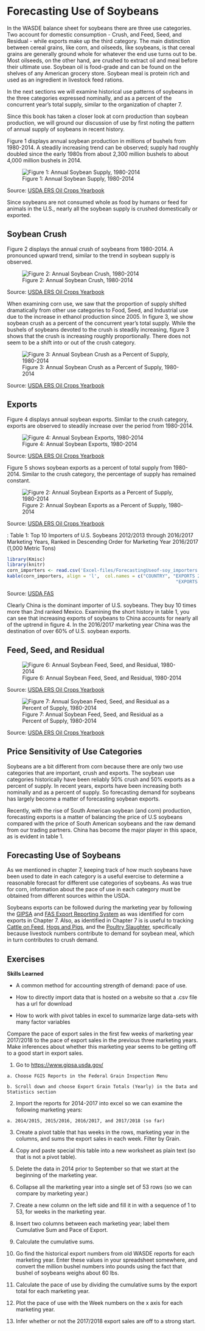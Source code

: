 # Forecasting Use of Soybeans 



In the WASDE balance sheet for soybeans there are three use categories. Two account for domestic consumption - Crush, and Feed, Seed, and Residual - while exports make up the third category. The main distinction between cereal grains, like corn, and oilseeds, like soybeans, is that cereal grains are generally ground whole for whatever the end use turns out to be. Most oilseeds, on the other hand, are crushed to extract oil and meal before their ultimate use. Soybean oil is food-grade and can be found on the shelves of any American grocery store. Soybean meal is protein rich and used as an ingredient in livestock feed rations.  

In the next sections we will examine historical use patterns of soybeans in the three categories expressed nominally, and as a percent of the concurrent year's total supply, similar to the organization of chapter 7.  


Since this book has taken a closer look at corn production than soybean production, we will ground our discussion of use by first noting the pattern of annual supply of soybeans in recent history. 

Figure 1 displays annual soybean production in millions of bushels from 1980-2014. A steadily increasing trend can be observed; supply had roughly doubled since the early 1980s from about 2,300 million bushels to about 4,000 million bushels in 2014. 

![Figure 1: Annual Soybean Supply, 1980-2014](Excel-files\ForecastingUseSoy-OilCropsYearbook_files/image013.png)

Source: [USDA ERS Oil Crops Yearbook](http://www.ers.usda.gov/data-products/oil-crops-yearbook.aspx)

Since soybeans are not consumed whole as food by humans or feed for animals in the U.S., nearly all the soybean supply is crushed domestically or exported. 

## Soybean Crush

Figure 2 displays the annual crush of soybeans from 1980-2014. A pronounced upward trend, similar to the trend in soybean supply is observed. 

![Figure 2: Annual Soybean Crush, 1980-2014](Excel-files\ForecastingUseSoy-OilCropsYearbook_files/image005.png)

Source: [USDA ERS Oil Crops Yearbook](http://www.ers.usda.gov/data-products/oil-crops-yearbook.aspx)

When examining corn use, we saw that the proportion of supply shifted dramatically from other use categories to Food, Seed, and Industrial use due to the increase in ethanol production since 2005. In figure 3, we show soybean crush as a percent of the concurrent year's total supply. While the bushels of soybeans devoted to the crush is steadily increasing, figure 3 shows that the crush is increasing roughly proportionally. There does not seem to be a shift into or out of the crush category. 

![Figure 3: Annual Soybean Crush as a Percent of Supply, 1980-2014](Excel-files\ForecastingUseSoy-OilCropsYearbook_files/image007.png)

Source: [USDA ERS Oil Crops Yearbook](http://www.ers.usda.gov/data-products/oil-crops-yearbook.aspx)


## Exports 

Figure 4 displays annual soybean exports. Similar to the crush category, exports are observed to steadily increase over the period from 1980-2014. 

![Figure 4: Annual Soybean Exports, 1980-2014](Excel-files\ForecastingUseSoy-OilCropsYearbook_files/image001.png)

Source: [USDA ERS Oil Crops Yearbook](http://www.ers.usda.gov/data-products/oil-crops-yearbook.aspx)

Figure 5 shows soybean exports as a percent of total supply from 1980-2014. Similar to the crush category, the percentage of supply has remained constant. 

![Figure 2: Annual Soybean Exports as a Percent of Supply, 1980-2014](Excel-files\ForecastingUseSoy-OilCropsYearbook_files/image009.png)

Source: [USDA ERS Oil Crops Yearbook](http://www.ers.usda.gov/data-products/oil-crops-yearbook.aspx)


: Table 1: Top 10 Importers of U.S. Soybeans 2012/2013 through 2016/2017 Marketing Years, Ranked in Descending Order for Marketing Year 2016/2017 (1,000 Metric Tons)

```r
library(Kmisc)
library(knitr)
corn_importers <- read.csv('Excel-files/ForecastingUseof-soy_importers.csv', header = TRUE)
kable(corn_importers, align = 'l',  col.names = c("COUNTRY", "EXPORTS 2016/2017", 	"RANK",	"EXPORTS 2015/2016",	"RANK",	
                                                              "EXPORTS 2014/2015",	"RANK",	"EXPORTS 2013/2014", "RANK"))

```

Source: [USDA FAS](http://apps.fas.usda.gov/export-sales/myrk_rpt.htm)  

Clearly China is the dominant importer of U.S. soybeans. They buy 10 times more than 2nd ranked Mexico. Examining the short history in table 1, you can see that increasing exports of soybeans to China accounts for nearly all of the uptrend in figure 4. In the 2016/2017 marketing year China was the destination of over 60% of U.S. soybean exports.  



## Feed, Seed, and Residual

 
![Figure 6: Annual Soybean Feed, Seed, and Residual, 1980-2014](Excel-files\ForecastingUseSoy-OilCropsYearbook_files/image003.png)

Source: [USDA ERS Oil Crops Yearbook](http://www.ers.usda.gov/data-products/oil-crops-yearbook.aspx)


![Figure 7: Annual Soybean Feed, Seed, and Residual as a Percent of Supply, 1980-2014](Excel-files\ForecastingUseSoy-OilCropsYearbook_files/image012.png)

Source: [USDA ERS Oil Crops Yearbook](http://www.ers.usda.gov/data-products/oil-crops-yearbook.aspx)

 

## Price Sensitivity of Use Categories

Soybeans are a bit different from corn because there are only two use categories that are important, crush and exports. The soybean use categories historically have been reliably 50% crush and 50% exports as a percent of supply. In recent years, exports have been increasing both nominally and as a percent of supply. So forecasting demand for soybeans has largely become a matter of forecasting soybean exports. 

Recently, with the rise of South American soybean (and corn) production, forecasting exports is a matter of balancing the price of U.S soybeans compared with the price of South American soybeans and the raw demand from our trading partners. China has become the major player in this space, as is evident in table 1.  


## Forecasting Use of Soybeans

As we mentioned in chapter 7, keeping track of how much soybeans have been used to date in each category is a useful exercise to determine a reasonable forecast for different use categories of soybeans. As was true for corn, information about the pace of use in each category must be obtained from different sources within the USDA. 

Soybeans exports can be followed during the marketing year by following the [GIPSA]() and [FAS Export Reporting System]() as was identified for corn exports in Chapter 7. Also, as identified in Chapter 7 is is useful to tracking [Cattle on Feed](http://usda.mannlib.cornell.edu/MannUsda/viewDocumentInfo.do?documentID=1020), [Hogs and Pigs](http://usda.mannlib.cornell.edu/MannUsda/viewDocumentInfo.do?documentID=1086), and the [Poultry Slaughter](https://usda.mannlib.cornell.edu/MannUsda/viewDocumentInfo.do?documentID=1131), specifically because livestock numbers contribute to demand for soybean meal, which in turn contributes to crush demand. 

## Exercises

**Skills Learned**

  + A common method for accounting strength of demand: pace of use.   
  
  + How to directly import data that is hosted on a website so that a .csv file has a url for download   
  
  + How to work with pivot tables in excel to summarize large data-sets with many factor variables  
  
Compare the pace of export sales in the first few weeks of marketing year 2017/2018 to the pace of export sales in the previous three marketing years. Make inferences about whether this marketing year seems to be getting off to a good start in export sales.  

  1. Go to [https://www.gipsa.usda.gov/](https://www.gipsa.usda.gov/) 
  
    a. Choose FGIS Reports in the Federal Grain Inspection Menu  
    
    b. Scroll down and choose Export Grain Totals (Yearly) in the Data and Statistics section  
    
  2. Import the reports for 2014-2017 into excel so we can examine the following marketing years:  
  
    a. 2014/2015, 2015/2016, 2016/2017, and 2017/2018 (so far)  
    
  3. Create a pivot table that has weeks in the rows, marketing year in the columns, and sums the export sales in each week. Filter by Grain.   
  
  4. Copy and paste special this table into a new worksheet as plain text (so that is not a pivot table).   
  
  5. Delete the data in 2014 prior to September so that we start at the beginning of the marketing year.  
  
  6. Collapse all the marketing year into a single set of 53 rows (so we can compare by marketing year.)  
  
  7. Create a new column on the left side and fill it in with a sequence of 1 to 53, for weeks in the marketing year.   
  
  8. Insert two columns between each marketing year; label them Cumulative Sum and Pace of Export.  
  
  9. Calculate the cumulative sums.   
  
  10. Go find the historical export numbers from old WASDE reports for each marketing year. Enter these values in your spreadsheet somewhere, and convert the million bushel numbers into pounds using the fact that bushel of soybeans weighs about 60 lbs.   
  
  11.	Calculate the pace of use by dividing the cumulative sums by the export total for each marketing year.  
  
  12.	Plot the pace of use with the Week numbers on the x axis for each marketing year.   
  
  13.	Infer whether or not the 2017/2018 export sales are off to a strong start.  
  




 


